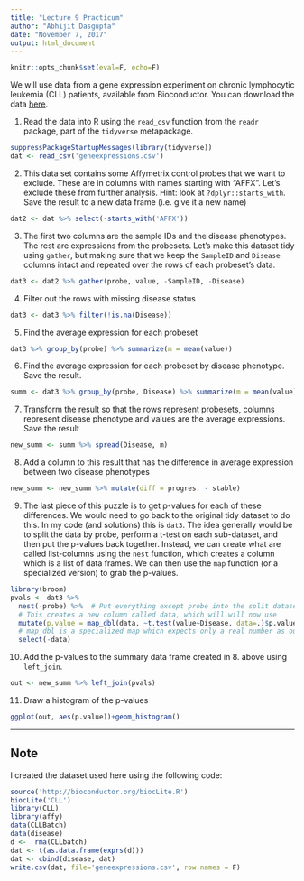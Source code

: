 ```yaml
---
title: "Lecture 9 Practicum"
author: "Abhijit Dasgupta"
date: "November 7, 2017"
output: html_document
---
```


```r
knitr::opts_chunk$set(eval=F, echo=F)
```

We will use data from a gene expression experiment on chronic lymphocytic leukemia (CLL) patients, available from Bioconductor. You can download the data [here](https://www.dropbox.com/s/lr4paeijdmu3vzz/geneexpressions.csv?dl=1). 

1. Read the data into R using the `read_csv` function from the `readr` package, part of the `tidyverse` metapackage.
```r
suppressPackageStartupMessages(library(tidyverse))
dat <- read_csv('geneexpressions.csv')
```

2. This data set contains some Affymetrix control probes that we want to exclude. These are in columns with names starting with "AFFX". Let's exclude these from further analysis. Hint: look at `?dplyr::starts_with`. Save the result to a new data frame (i.e. give it a new name)
```r
dat2 <- dat %>% select(-starts_with('AFFX'))
```

3. The first two columns are the sample IDs and the disease phenotypes. The rest are expressions from the probesets. Let's make this dataset tidy using `gather`, but making sure that we keep the `SampleID` and `Disease` columns intact and repeated over the rows of each probeset's data. 
```r
dat3 <- dat2 %>% gather(probe, value, -SampleID, -Disease)
```

4. Filter out the rows with missing disease status
```r
dat3 <- dat3 %>% filter(!is.na(Disease))
```

5. Find the average expression for each probeset
```r
dat3 %>% group_by(probe) %>% summarize(m = mean(value))
```

6. Find the average expression for each probeset by disease phenotype. Save the result.
```r
summ <- dat3 %>% group_by(probe, Disease) %>% summarize(m = mean(value))
```

7. Transform the result so that the rows represent probesets, columns represent disease phenotype and values are the average expressions. Save the result
```r
new_summ <- summ %>% spread(Disease, m)
```

8. Add a column to this result that has the difference in average expression between two disease phenotypes
```r
new_summ <- new_summ %>% mutate(diff = progres. - stable)
```

9. The last piece of this puzzle is to get p-values for each of these differences. We would need to go back to the original tidy dataset to do this. In my code (and solutions) this is `dat3`.  The idea generally would be to split the data by probe, perform a t-test on each sub-dataset, and then put the p-values back together. Instead, we can create what are called list-columns using the `nest` function, which creates a column which is a list of data frames. We can then use the `map` function (or a specialized version) to grab the p-values. 
```r
library(broom)
pvals <- dat3 %>% 
  nest(-probe) %>%  # Put everything except probe into the split datasets
  # This creates a new column called data, which will will now use
  mutate(p.value = map_dbl(data, ~t.test(value~Disease, data=.)$p.value)) %>% 
  # map_dbl is a specialized map which expects only a real number as output
  select(-data)
```

10. Add the p-values to the summary data frame created in 8. above using `left_join`.
```r
out <- new_summ %>% left_join(pvals)
```

11. Draw a histogram of the p-values
```r
ggplot(out, aes(p.value))+geom_histogram()
```

----

## Note
 
 I created the dataset used here using the following code:
 
```r
source('http://bioconductor.org/biocLite.R')
biocLite('CLL')
library(CLL)
library(affy)
data(CLLBatch)
data(disease)
d <-  rma(CLLbatch)
dat <- t(as.data.frame(exprs(d)))
dat <- cbind(disease, dat)
write.csv(dat, file='geneexpressions.csv', row.names = F)

```
 
